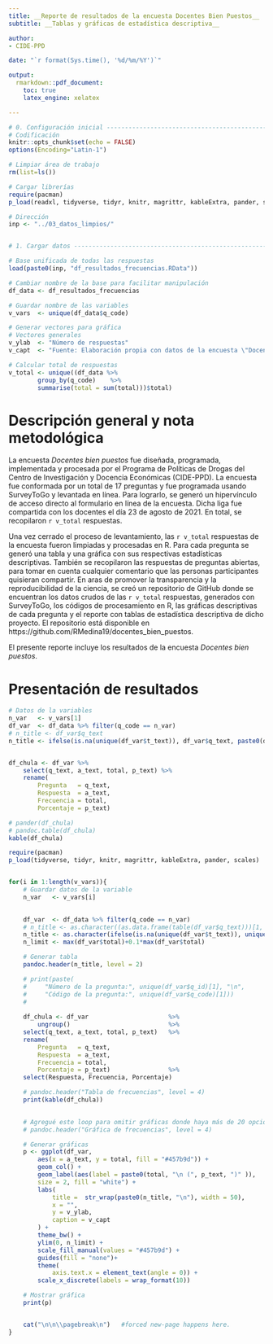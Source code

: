 ```yaml
---
title: __Reporte de resultados de la encuesta Docentes Bien Puestos__
subtitle: __Tablas y gráficas de estadística descriptiva__

author: 
- CIDE-PPD

date: "`r format(Sys.time(), '%d/%m/%Y')`"

output: 
  rmarkdown::pdf_document:
    toc: true
    latex_engine: xelatex

---
```


<!---  Configuración inicial para programación en R --> 

```r
# 0. Configuración inicial -----------------------------------------------------
# Codificación 
knitr::opts_chunk$set(echo = FALSE)
options(Encoding="Latin-1")

# Limpiar área de trabajo 
rm(list=ls())

# Cargar librerías 
require(pacman)
p_load(readxl, tidyverse, tidyr, knitr, magrittr, kableExtra, pander, scales)
```


```r

# Dirección 
inp <- "../03_datos_limpios/"


# 1. Cargar datos --------------------------------------------------------------

# Base unificada de todas las respuestas
load(paste0(inp, "df_resultados_frecuencias.RData"))

```



```r

# Cambiar nombre de la base para facilitar manipulación
df_data <- df_resultados_frecuencias

# Guardar nombre de las variables 
v_vars  <- unique(df_data$q_code)

# Generar vectores para gráfica 
# Vectores generales 
v_ylab  <- "Número de respuestas"
v_capt  <- "Fuente: Elaboración propia con datos de la encuesta \"Docentes bien puestos\" del CIDE-PPD."

# Calcular total de respuestas 
v_total <- unique((df_data %>% 
        group_by(q_code)    %>% 
        summarise(total = sum(total)))$total)


```

\newpage

# Descripción general y nota metodológica 

La encuesta _Docentes bien puestos_ fue diseñada, programada, implementada y procesada por el Programa de Políticas de Drogas del Centro de Investigación y Docencia Económicas (CIDE-PPD). La encuesta fue conformada por un total de 17 preguntas y fue programada usando SurveyToGo y levantada en línea. Para lograrlo, se generó un hipervínculo de acceso directo al formulario en línea de la encuesta. Dicha liga fue compartida con los docentes el día 23 de agosto de 2021. En total, se recopilaron  `r v_total` respuestas. 

Una vez cerrado el proceso de levantamiento, las  `r v_total` respuestas de la encuesta fueron limpiadas y procesadas en R. Para cada pregunta se generó una tabla y una gráfica con sus respectivas estadísticas descriptivas. También se recopilaron las respuestas de preguntas abiertas, para tomar en cuenta cualquier comentario que las personas participantes quisieran compartir. En aras de promover la transparencia y la reproducibilidad de la ciencia, se creó un repositorio de GitHub donde se encuentran los datos crudos de las  `r v_total` respuestas, generados con SurveyToGo, los códigos de procesamiento en R, las gráficas descriptivas de cada pregunta y el reporte con tablas de estadística descriptiva de dicho proyecto. El repositorio está disponible en https://github.com/RMedina19/docentes_bien_puestos.    

El presente reporte incluye los resultados de la encuesta _Docentes bien puestos_.



\newpage

# Presentación de resultados 

```r

# Datos de la variables 
n_var   <- v_vars[1]
df_var  <- df_data %>% filter(q_code == n_var)
# n_title <- df_var$q_text
n_title <- ifelse(is.na(unique(df_var$t_text)), df_var$q_text, paste0(df_var$q_text, ": \n", df_var$t_text))


df_chula <- df_var %>% 
    select(q_text, a_text, total, p_text) %>% 
    rename(
        Pregunta   = q_text, 
        Respuesta  = a_text, 
        Frecuencia = total, 
        Porcentaje = p_text)

# pander(df_chula)
# pandoc.table(df_chula)
kable(df_chula)
```




```r
require(pacman)
p_load(tidyverse, tidyr, knitr, magrittr, kableExtra, pander, scales)


for(i in 1:length(v_vars)){
    # Guardar datos de la variable
    n_var   <- v_vars[i]
    

    df_var  <- df_data %>% filter(q_code == n_var)
    # n_title <- as.character((as.data.frame(table(df_var$q_text)))[1, 1])
    n_title <- as.character(ifelse(is.na(unique(df_var$t_text)), unique(df_var$q_text), paste0(unique(df_var$q_text), " ", unique(df_var$t_text))))
    n_limit <- max(df_var$total)+0.1*max(df_var$total)

    # Generar tabla
    pandoc.header(n_title, level = 2)

    # print(paste(
    #     "Número de la pregunta:", unique(df_var$q_id)[1], "\n", 
    #     "Código de la pregunta:", unique(df_var$q_code)[1]))
    # 
    
    df_chula <- df_var                      %>%
        ungroup()                           %>% 
    select(q_text, a_text, total, p_text)   %>%
    rename(
        Pregunta   = q_text,
        Respuesta  = a_text,
        Frecuencia = total,
        Porcentaje = p_text)                %>%
    select(Respuesta, Frecuencia, Porcentaje)

    # pandoc.header("Tabla de frecuencias", level = 4)
    print(kable(df_chula))
    

    # Agregué este loop para omitir gráficas donde haya más de 20 opciones
    # pandoc.header("Gráfica de frecuencias", level = 4)

    # Generar gráficas
    p <- ggplot(df_var,
        aes(x = a_text, y = total, fill = "#457b9d")) +
        geom_col() +
        geom_label(aes(label = paste0(total, "\n (", p_text, ")" )),
        size = 2, fill = "white") +
        labs(
            title =  str_wrap(paste0(n_title, "\n"), width = 50),
            x = "",
            y = v_ylab,
            caption = v_capt
        ) +
        theme_bw() +
        ylim(0, n_limit) +
        scale_fill_manual(values = "#457b9d") +
        guides(fill = "none")+
        theme(
            axis.text.x = element_text(angle = 0)) +
        scale_x_discrete(labels = wrap_format(10))

    # Mostrar gráfica
    print(p)


    cat("\n\n\\pagebreak\n")   #forced new-page happens here.
}

```

